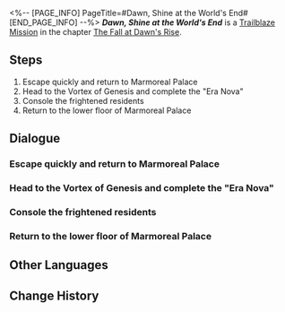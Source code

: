 <%-- [PAGE_INFO]
PageTitle=#Dawn, Shine at the World's End#
[END_PAGE_INFO] --%>
{{Stub|Dialogue.}}
{{Mission Infobox
|id            = 1040411
|title         = 
|image         = <!--Mission Dawn, Shine at the World's End.png-->
|type          = Trailblaze
|event_name    = 
|chapter       = The Fall at Dawn's Rise
|requirements  = {{subst:void|<!--Unknown: {"Type":"Manual"}-->}}
|summary       = <!--official mission summary from Fate's Atlas-->
|characters    = Trailblazer
|startLocation = [[<!--starting world-->]] - [[<!--starting area-->]]
|world         = <!--starting world-->
|area          = <!--starting area-->
|prev          = 
|next          = 
|rewards       = Trailblaze EXP*1,400; Stellar Jade*180; Traveler's Guide*12; Refined Aether*12; Celestial Ambrosia*560; Lightless Dawncloud*1 { text = ''Lightless Dawncloud'' }; Credit*180,000
}}
'''''Dawn, Shine at the World's End''''' is a [[Trailblaze Mission]] in the chapter [[The Fall at Dawn's Rise]].

==Steps==
# Escape quickly and return to Marmoreal Palace
# Head to the Vortex of Genesis and complete the "Era Nova"
# Console the frightened residents
# Return to the lower floor of Marmoreal Palace

<!--
==Gameplay Notes==

--><!--
==Trial Character==

-->
==Dialogue==
{{Stub Dialogue}}
===Escape quickly and return to Marmoreal Palace{{subst:void|<!--104041101-->}}===
{{Mission Description|type=trailblaze|location=<!--to be added-->|Black Tide Creatures, along with the Flame Reaver, are closing in step by step, yet Kephale's Coreflame remains nowhere to be found. We choose to trust Cipher, who was entrusted with the Coreflame, and keep running toward Marmoreal Palace.}}
{{Dialogue Start}}
:{{tx}}
{{Dialogue End}}

===Head to the Vortex of Genesis and complete the "Era Nova"{{subst:void|<!--104041104-->}}===
{{Mission Description|type=trailblaze|location=<!--to be added-->|update|The Flame Reaver stands before us once more, which can only mean...<br />Go now, (Trailblazer), help Phainon complete the "Era Nova"!}}
{{Dialogue Start}}
:{{tx}}
{{Dialogue End}}

===Console the frightened residents{{subst:void|<!--104041133-->}}===
{{Mission Description|type=trailblaze|location=<!--to be added-->|update|Shielded by Castorice's power, Mydei buys us time against the Flame Reaver, enabling our escape from Dawncloud to Marmoreal Palace. Though this place too lies in ruins, we're relieved to find Okhema's residents unharmed under Hyacine's protection.<br />The Vortex of Genesis awaits just a short distance away &mdash; we must hasten our steps.}}
{{Dialogue Start}}
:{{tx}}
{{Dialogue End}}

===Return to the lower floor of Marmoreal Palace{{subst:void|<!--104041134-->}}===
{{Dialogue Start}}
:{{tx}}
{{Dialogue End}}

==Other Languages==
{{Other Languages
|en   = Dawn, Shine at the World's End
|zhs  = 黎明啊，执耀于全世之终
|zht  = 黎明啊，執耀於全世之終
|ja   = 黎明よ、万象の終焉に輝きを
|ko   = 여명이여, 세계의 끝에서 빛나 주오
|es   = Amanecer, brilla en el fin del mundo
|fr   = Aube, rayonne au bout du monde
|ru   = О рассвет, озари конец мира
|th   = รุ่งอรุณเอ๋ย จงสาดส่องจุดจบของโลก
|vi   = Hỡi bình minh, hãy thắp sáng nơi tận cùng thế giới
|de   = O Morgenröte, du wirst über die Welt herrschen
|id   = Fajar, Bersinar di Akhir Dunia
|pt   = Aurora, Brilhe no Fim do Mundo
}}

==Change History==
{{Change History|3.3}}
